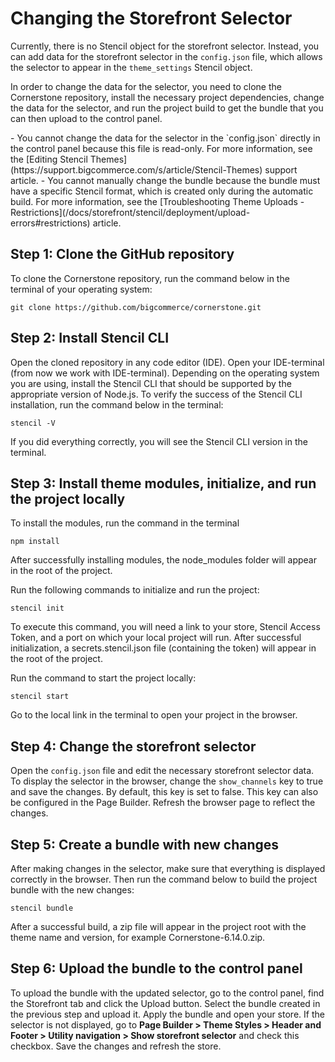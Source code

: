 # Changing the Storefront Selector


Currently, there is no Stencil object for the storefront selector. Instead, you can add data for the storefront selector in the `config.json` file, which allows the selector to appear in the `theme_settings` Stencil object.

In order to change the data for the selector, you need to clone the Cornerstone repository, install the necessary project dependencies, change the data for the selector, and run the project build to get the bundle that you can then upload to the control panel.

<Callout type="info">
- You cannot change the data for the selector in the `config.json` directly in the control panel because this file is read-only. For more information, see the [Editing Stencil Themes](https://support.bigcommerce.com/s/article/Stencil-Themes) support article.
- You cannot manually change the bundle because the bundle must have a specific Stencil format, which is created only during the automatic build. For more information, see the [Troubleshooting Theme Uploads - Restrictions](/docs/storefront/stencil/deployment/upload-errors#restrictions) article.
</Callout>

## Step 1: Clone the GitHub repository
To clone the Cornerstone repository, run the command below in the terminal of your operating system:

```
git clone https://github.com/bigcommerce/cornerstone.git
```

## Step 2: Install Stencil CLI

Open the cloned repository in any code editor (IDE). Open your IDE-terminal (from now we work with IDE-terminal). Depending on the operating system you are using, install the Stencil CLI that should be supported by the appropriate version of Node.js.
To verify the success of the Stencil CLI installation, run the command below in the terminal:

```
stencil -V
```

If you did everything correctly, you will see the Stencil CLI version in the terminal.



## Step 3: Install theme modules, initialize, and run the project locally

To install the modules, run the command in the terminal

```
npm install
```

After successfully installing modules, the node_modules folder will appear in the root of the project. 

Run the following commands to initialize and run the project:

```
stencil init
```

To execute this command, you will need a link to your store, Stencil Access Token, and a port on which your local project will run. After successful initialization, a secrets.stencil.json file (containing the token) will appear in the root of the project.

Run the command to start the project locally:

```
stencil start
```

Go to the local link in the terminal to open your project in the browser.


## Step 4: Change the storefront selector

Open the `config.json` file and edit the necessary storefront selector data. To display the selector in the browser, change the `show_channels` key to true and save the changes. By default, this key is set to false. This key can also be configured in the Page Builder. Refresh the browser page to reflect the changes.


## Step 5: Create a bundle with new changes

After making changes in the selector, make sure that everything is displayed correctly in the browser. Then run the command below to build the project bundle with the new changes:

```
stencil bundle
```

After a successful build, a zip file will appear in the project root with the theme name and version, for example Cornerstone-6.14.0.zip.


## Step 6: Upload the bundle to the control panel

To upload the bundle with the updated selector, go to the control panel, find the Storefront tab and click the Upload button. Select the bundle created in the previous step and upload it.
Apply the bundle and open your store. If the selector is not displayed, go to **Page Builder > Theme Styles > Header and Footer > Utility navigation > Show storefront selector** and check this checkbox. Save the changes and refresh the store.


